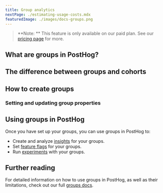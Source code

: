 ```yaml
---
title: Group analytics
nextPage: ./estimating-usage-costs.mdx
featuredImage: ./images/docs-groups.png
---
```



> **Note: ** This feature is only available on our paid plan. See our [pricing page](/pricing) for more.

## What are groups in PostHog?

<JSGroupsIntro />

## The difference between groups and cohorts

<JSGroupsVSCohorts />

## How to create groups

<JSCreateGroups />

### Setting and updating group properties

<JSSetGroupProperties />

## Using groups in PostHog

Once you have set up your groups, you can use groups in PostHog to:

- Create and analyze [insights](/docs/product-analytics/insights) for your groups.
- Set [feature flags](/docs/feature-flags) for your groups.
- Run [experiments](/docs/api/experiments) with your groups.

## Further reading 

For detailed information on how to use groups in PostHog, as well as their limitations, check out our full [groups docs](/docs/getting-started/group-analytics#using-groups-in-posthog).